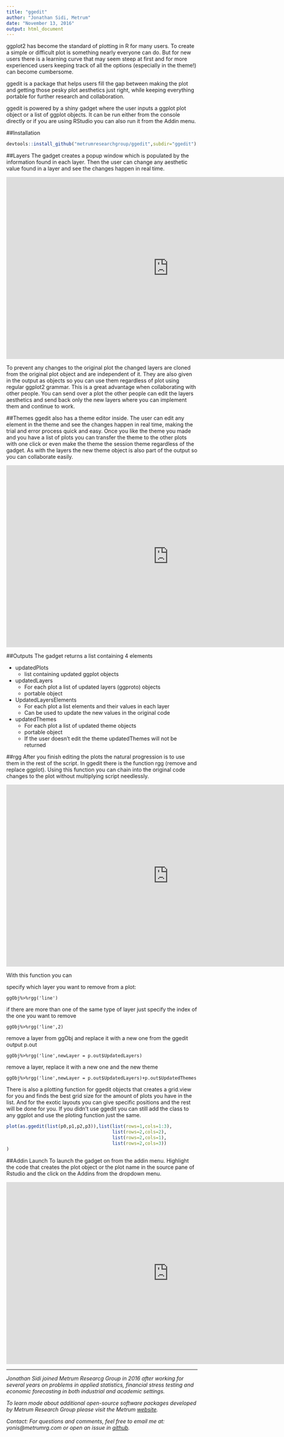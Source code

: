 ```yaml
---
title: "ggedit"
author: "Jonathan Sidi, Metrum"
date: "November 13, 2016"
output: html_document
---
```


ggplot2 has become the standard of plotting in R for many users. To create a simple or difficult plot is something nearly everyone can do. But for new users there is a learning curve that may seem steep at first and for more experienced users keeping track of all the options (especially in the theme!) can become cumbersome. 

ggedit is a package that helps users fill the gap between making the plot and getting those pesky plot aesthetics just right, while keeping everything portable for further research and collaboration.

ggedit is powered by a shiny gadget where the user inputs a ggplot plot object or a list of ggplot objects. It can be run either from the console directly or if you are using RStudio you can also run it from the Addin menu.

##Installation
```r
devtools::install_github("metrumresearchgroup/ggedit",subdir="ggedit")
```

##Layers
The gadget creates a popup window which is populated by the information found in each layer. Then the user can change any aesthetic value found in a layer and see the changes happen in real time.

<iframe width="854" height="480" src="https://www.youtube.com/embed/OvMWCHpCmaI" frameborder="0" allowfullscreen></iframe>

To prevent any changes to the original plot the changed layers are cloned from the original plot object and are independent of it. They are also given in the output as objects so you can use them regardless of plot using regular ggplot2 grammar. This is a great advantage when collaborating with other people. You can send over a plot the other people can edit the layers aesthetics and send back only the new layers where you can implement them and continue to work. 

##Themes
ggedit also has a theme editor inside. The user can edit any element in the theme and see the changes happen in real time, making the trial and error process quick and easy. Once you like the theme you made and you have a list of plots you can transfer the theme to the other plots with one click or even make the theme the session theme regardless of the gadget. As with the layers the new theme object is also part of the output so you can collaborate easily.

<iframe width="854" height="480" src="https://www.youtube.com/embed/813QxbsrvLM" frameborder="0" allowfullscreen></iframe>

##Outputs
The gadget returns a list containing 4 elements

  - updatedPlots
    - list containing updated ggplot objects
  - updatedLayers
    - For each plot a list of updated layers (ggproto) objects
    - portable object
  - UpdatedLayersElements
    - For each plot a list elements and their values in each layer
    - Can be used to update the new values in the original code
  - updatedThemes
    - For each plot a list of updated theme objects
    - portable object
    - If the user doesn't edit the theme updatedThemes will not be returned

##rgg
After you finish editing the plots the natural progression is to use them in the rest of the script. In ggedit there is the function rgg (remove and replace ggplot). Using this function you can chain into the original code changes to the plot without multiplying script needlessly.

<iframe width="854" height="480" src="https://www.youtube.com/embed/0QmJHwoWQWM" frameborder="0" allowfullscreen></iframe>

With this function you can 

specify which layer you want to remove from a plot:

`ggObj%>%rgg('line')`

if there are more than one of the same type of layer just specify the index of the one you want to remove

`ggObj%>%rgg('line',2)`

remove a layer from ggObj and replace it with a new one from the ggedit output p.out

`ggObj%>%rgg('line',newLayer = p.out$UpdatedLayers)`

remove a layer, replace it with a new one and the new theme 

`ggObj%>%rgg('line',newLayer = p.out$UpdatedLayers)+p.out$UpdatedThemes`

There is also a plotting function for ggedit objects that creates a grid.view for you and finds the best grid size for the amount of plots you have in the list. And for the exotic layouts you can give specific positions and the rest will be done for you. If you didn't use ggedit you can still add the class to any ggplot and use the ploting function just the same.

```r
plot(as.ggedit(list(p0,p1,p2,p3)),list(list(rows=1,cols=1:3),
                                       list(rows=2,cols=2),
                                       list(rows=2,cols=1),
                                       list(rows=2,cols=3))
)
```

##Addin Launch
To launch the gadget on from the addin menu. Highlight the code that creates the plot object or the plot name in the source pane of Rstudio and the click on the Addins from the dropdown menu.

<iframe width="854" height="480" src="https://www.youtube.com/embed/693XhHt8fug" frameborder="0" allowfullscreen></iframe>

<hr>
<em>
Jonathan Sidi joined Metrum Researcg Group in 2016 after working for several years on problems in applied statistics, financial stress testing and economic forecasting in both industrial and academic settings.

To learn mode about additional open-source software packages developed by Metrum Research Group please visit the Metrum <a href="http://metrumrg.com/opensourcetools.html" target="_blank">website</a>.

Contact: For questions and comments, feel free to email me at: yonis@metrumrg.com or open an issue in <a href="https://github.com/metrumresearchgroup/ggedit/issues" target="_blank">github</a>.
</em>